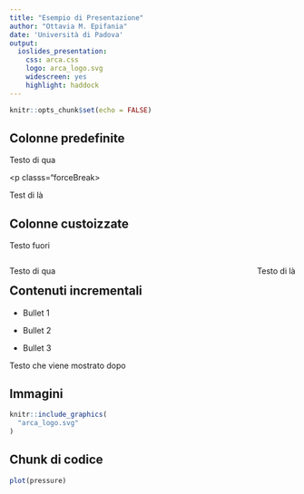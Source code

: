 ```yaml
---
title: "Esempio di Presentazione"
author: "Ottavia M. Epifania"
date: 'Università di Padova'
output: 
  ioslides_presentation: 
    css: arca.css
    logo: arca_logo.svg
    widescreen: yes
    highlight: haddock
---
```


<style>
.forceBreak { -webkit-column-break-after: always; break-after: column; }
</style>

```r
knitr::opts_chunk$set(echo = FALSE)
```

## Colonne predefinite {.columns-2}

Testo di qua

<p classs="forceBreak></p>

Test di là

## Colonne custoizzate

Testo fuori

<div style="float: left; width: 50%;">
Testo di qua
    
</div> 

<div style="float: right; width: 50%; text-align: right;">
Testo di  là

</div>

## Contenuti incrementali {.build}

- Bullet 1

- Bullet 2

- Bullet 3

Testo che viene mostrato dopo

## Immagini 

```r
knitr::include_graphics(
  "arca_logo.svg"
)
```



## Chunk di codice

```r
plot(pressure)
```

